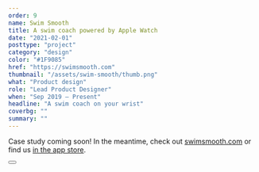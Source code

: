 ```yaml
---
order: 9
name: Swim Smooth
title: A swim coach powered by Apple Watch
date: "2021-02-01"
posttype: "project"
category: "design"
color: "#1F9085"
href: "https://swimsmooth.com"
thumbnail: "/assets/swim-smooth/thumb.png"
what: "Product design"
role: "Lead Product Designer"
when: "Sep 2019 – Present"
headline: "A swim coach on your wrist"
coverbg: ""
summary: ""
---
```


Case study coming soon! In the meantime, check out [swimsmooth.com](https://swimsmooth.com) or find us [in the app store](https://apps.apple.com/us/app/swim-smooth/id1516271521).

<Button text="button" />
